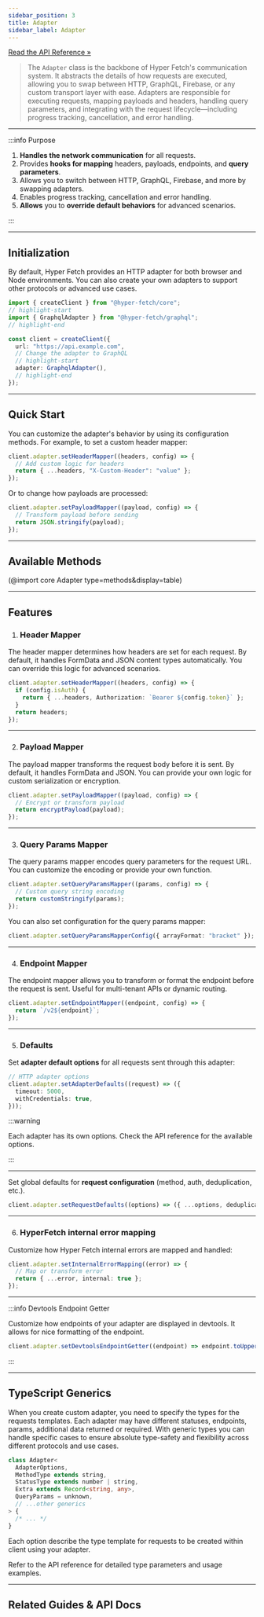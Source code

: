```yaml
---
sidebar_position: 3
title: Adapter
sidebar_label: Adapter
---
```


[Read the API Reference »](/docs/api/core/Classes/Adapter.mdx)

> The `Adapter` class is the backbone of Hyper Fetch's communication system. It abstracts the details of how requests
> are executed, allowing you to swap between HTTP, GraphQL, Firebase, or any custom transport layer with ease. Adapters
> are responsible for executing requests, mapping payloads and headers, handling query parameters, and integrating with
> the request lifecycle—including progress tracking, cancellation, and error handling.

---

:::info Purpose

1. **Handles the network communication** for all requests.
2. Provides **hooks for mapping** headers, payloads, endpoints, and **query parameters**.
3. Allows you to switch between HTTP, GraphQL, Firebase, and more by swapping adapters.
4. Enables progress tracking, cancellation and error handling.
5. **Allows** you to **override default behaviors** for advanced scenarios.

:::

---

## Initialization

By default, Hyper Fetch provides an HTTP adapter for both browser and Node environments. You can also create your own
adapters to support other protocols or advanced use cases.

```ts title="GraphQL Adapter"
import { createClient } from "@hyper-fetch/core";
// highlight-start
import { GraphqlAdapter } from "@hyper-fetch/graphql";
// highlight-end

const client = createClient({
  url: "https://api.example.com",
  // Change the adapter to GraphQL
  // highlight-start
  adapter: GraphqlAdapter(),
  // highlight-end
});
```

---

## Quick Start

You can customize the adapter's behavior by using its configuration methods. For example, to set a custom header mapper:

```ts
client.adapter.setHeaderMapper((headers, config) => {
  // Add custom logic for headers
  return { ...headers, "X-Custom-Header": "value" };
});
```

Or to change how payloads are processed:

```ts
client.adapter.setPayloadMapper((payload, config) => {
  // Transform payload before sending
  return JSON.stringify(payload);
});
```

---

## Available Methods

<ShowMore>

(@import core Adapter type=methods&display=table)

</ShowMore>

<LinkCard
  type="api"
  title="Detailed methods docs"
  description="Check all available methods and their descriptions"
  to="/docs/api/core/Classes/Adapter#methods"
/>

---

## Features

1. ### Header Mapper

The header mapper determines how headers are set for each request. By default, it handles FormData and JSON content
types automatically. You can override this logic for advanced scenarios.

```ts
client.adapter.setHeaderMapper((headers, config) => {
  if (config.isAuth) {
    return { ...headers, Authorization: `Bearer ${config.token}` };
  }
  return headers;
});
```

---

2. ### Payload Mapper

The payload mapper transforms the request body before it is sent. By default, it handles FormData and JSON. You can
provide your own logic for custom serialization or encryption.

```ts
client.adapter.setPayloadMapper((payload, config) => {
  // Encrypt or transform payload
  return encryptPayload(payload);
});
```

---

3. ### Query Params Mapper

The query params mapper encodes query parameters for the request URL. You can customize the encoding or provide your own
function.

```ts
client.adapter.setQueryParamsMapper((params, config) => {
  // Custom query string encoding
  return customStringify(params);
});
```

You can also set configuration for the query params mapper:

```ts
client.adapter.setQueryParamsMapperConfig({ arrayFormat: "bracket" });
```

---

4. ### Endpoint Mapper

The endpoint mapper allows you to transform or format the endpoint before the request is sent. Useful for multi-tenant
APIs or dynamic routing.

```ts
client.adapter.setEndpointMapper((endpoint, config) => {
  return `/v2${endpoint}`;
});
```

---

5. ### Defaults

Set **adapter default options** for all requests sent through this adapter:

```ts
// HTTP adapter options
client.adapter.setAdapterDefaults((request) => ({
  timeout: 5000,
  withCredentials: true,
}));
```

:::warning

Each adapter has its own options. Check the API reference for the available options.

:::

---

Set global defaults for **request configuration** (method, auth, deduplication, etc.).

```ts
client.adapter.setRequestDefaults((options) => ({ ...options, deduplicate: true }));
```

---

6. ### HyperFetch internal error mapping

Customize how Hyper Fetch internal errors are mapped and handled:

```ts
client.adapter.setInternalErrorMapping((error) => {
  // Map or transform error
  return { ...error, internal: true };
});
```

---

:::info Devtools Endpoint Getter

Customize how endpoints of your adapter are displayed in devtools. It allows for nice formatting of the endpoint.

```ts
client.adapter.setDevtoolsEndpointGetter((endpoint) => endpoint.toUpperCase());
```

:::

---

## TypeScript Generics

When you create custom adapter, you need to specify the types for the requests templates. Each adapter may have
different statuses, endpoints, params, additional data returned or required. With generic types you can handle specific
cases to ensure absolute type-safety and flexibility across different protocols and use cases.

```ts
class Adapter<
  AdapterOptions,
  MethodType extends string,
  StatusType extends number | string,
  Extra extends Record<string, any>,
  QueryParams = unknown,
  // ...other generics
> {
  /* ... */
}
```

Each option describe the type template for requests to be created within client using your adapter.

Refer to the API reference for detailed type parameters and usage examples.

<LinkCard
  type="api"
  title="Detailed Adapter API"
  description="Explore all available methods, their parameters, and return values for the Adapter class."
  to="/docs/api/core/Classes/Adapter"
/>

---

## Related Guides & API Docs

<LinkCard
  type="guides"
  title="Custom Adapter Guide"
  description="Learn how to create your own adapter for Hyper Fetch."
  to="/docs/guides/02-advanced/custom-adapter"
/>
